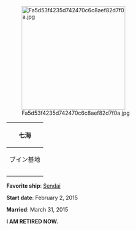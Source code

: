 [[File:Fa5d53f4235d742470c6c8aef82d7f0a.jpg|thumb|270px|link=]]
{| class="wikitable" style="text-align: center;"
! colspan="8" |七海
|-
! colspan="6" |ブイン基地
! colspan="2" |HQ 109
|-
! {{Fuel}}
| ????
! {{Steel}}
| ????
| [[File:Instant repair.jpg|Buckets|link=]]
| [[File:Development material.png|Development Materials|link=]]
| [[File:Medal.png|Medals|link=]]
| [[File:Blueprint.png|Blueprints|link=]]
|-
! {{Ammo}}
| ????
! {{Bauxite}}
| ????
| ???
| ???
| ?
| ?
|}

<b>Favorite ship</b>: [[Sendai]]

<b>Start date</b>: February 2, 2015

<b>Married</b>: March 31, 2015

<b>I AM RETIRED NOW.</b>
